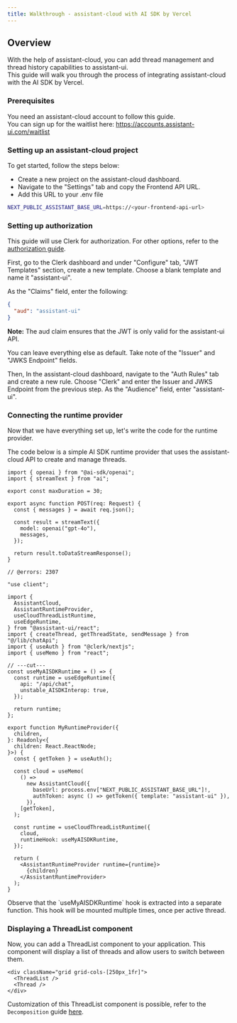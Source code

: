 ```yaml
---
title: Walkthrough - assistant-cloud with AI SDK by Vercel
---
```


## Overview

With the help of assistant-cloud, you can add thread management and thread history capabilities to assistant-ui.  
This guide will walk you through the process of integrating assistant-cloud with the AI SDK by Vercel.

### Prerequisites

You need an assistant-cloud account to follow this guide.  
You can sign up for the waitlist here: https://accounts.assistant-ui.com/waitlist

### Setting up an assistant-cloud project

To get started, follow the steps below:

- Create a new project on the assistant-cloud dashboard.
- Navigate to the "Settings" tab and copy the Frontend API URL.
- Add this URL to your .env file

```bash
NEXT_PUBLIC_ASSISTANT_BASE_URL=https://<your-frontend-api-url>
```

### Setting up authorization

This guide will use Clerk for authorization. For other options, refer to the [authorization guide](/docs/cloud/authorization).

First, go to the Clerk dashboard and under "Configure" tab, "JWT Templates" section, create a new template. Choose a blank template and name it "assistant-ui".

As the "Claims" field, enter the following:

```json
{
  "aud": "assistant-ui"
}
```

<Callout emoji="⚠️">
  <b>Note:</b> The aud claim ensures that the JWT is only valid for the
  assistant-ui API.
</Callout>

You can leave everything else as default. Take note of the "Issuer" and "JWKS Endpoint" fields.

Then, In the assistant-cloud dashboard, navigate to the "Auth Rules" tab and create a new rule. Choose "Clerk" and enter the Issuer and JWKS Endpoint from the previous step. As the "Audience" field, enter "assistant-ui".

### Connecting the runtime provider

Now that we have everything set up, let's write the code for the runtime provider.

The code below is a simple AI SDK runtime provider that uses the assistant-cloud API to create and manage threads.

```tsx title="/app/api/chat/route.ts"
import { openai } from "@ai-sdk/openai";
import { streamText } from "ai";

export const maxDuration = 30;

export async function POST(req: Request) {
  const { messages } = await req.json();

  const result = streamText({
    model: openai("gpt-4o"),
    messages,
  });

  return result.toDataStreamResponse();
}
```

```tsx twoslash {1-2,5-6,19,27,29-36,38-45} title="/app/MyRuntimeProvider.tsx"
// @errors: 2307

"use client";

import {
  AssistantCloud,
  AssistantRuntimeProvider,
  useCloudThreadListRuntime,
  useEdgeRuntime,
} from "@assistant-ui/react";
import { createThread, getThreadState, sendMessage } from "@/lib/chatApi";
import { useAuth } from "@clerk/nextjs";
import { useMemo } from "react";

// ---cut---
const useMyAISDKRuntime = () => {
  const runtime = useEdgeRuntime({
    api: "/api/chat",
    unstable_AISDKInterop: true,
  });

  return runtime;
};

export function MyRuntimeProvider({
  children,
}: Readonly<{
  children: React.ReactNode;
}>) {
  const { getToken } = useAuth();

  const cloud = useMemo(
    () =>
      new AssistantCloud({
        baseUrl: process.env["NEXT_PUBLIC_ASSISTANT_BASE_URL"]!,
        authToken: async () => getToken({ template: "assistant-ui" }),
      }),
    [getToken],
  );

  const runtime = useCloudThreadListRuntime({
    cloud,
    runtimeHook: useMyAISDKRuntime,
  });

  return (
    <AssistantRuntimeProvider runtime={runtime}>
      {children}
    </AssistantRuntimeProvider>
  );
}
```

<Callout emoji="💡">
  Observe that the `useMyAISDKRuntime` hook is extracted into a separate
  function. This hook will be mounted multiple times, once per active thread.
</Callout>

### Displaying a ThreadList component

Now, you can add a ThreadList component to your application. This component will display a list of threads and allow users to switch between them.

```tsx
<div className="grid grid-cols-[250px_1fr]">
  <ThreadList />
  <Thread />
</div>
```

Customization of this ThreadList component is possible, refer to the `Decomposition` guide [here](/docs/ui/styled/Decomposition#threadlist).
